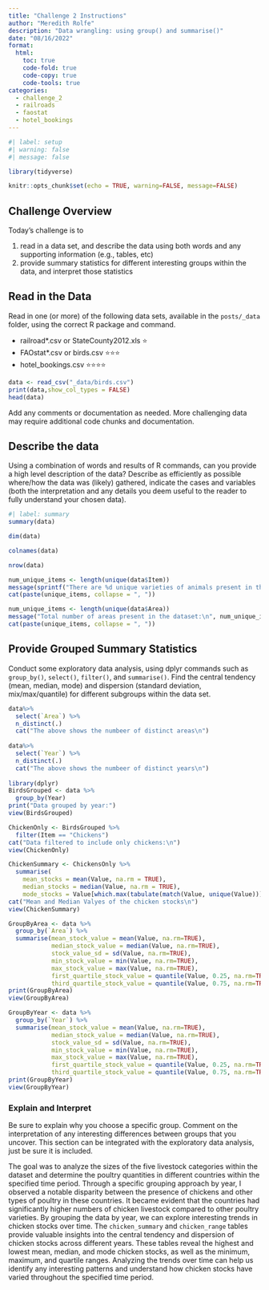 ```yaml
---
title: "Challenge 2 Instructions"
author: "Meredith Rolfe"
description: "Data wrangling: using group() and summarise()"
date: "08/16/2022"
format:
  html:
    toc: true
    code-fold: true
    code-copy: true
    code-tools: true
categories:
  - challenge_2
  - railroads
  - faostat
  - hotel_bookings
---
```


```r
#| label: setup
#| warning: false
#| message: false

library(tidyverse)

knitr::opts_chunk$set(echo = TRUE, warning=FALSE, message=FALSE)
```

## Challenge Overview

Today's challenge is to

1)  read in a data set, and describe the data using both words and any supporting information (e.g., tables, etc)
2)  provide summary statistics for different interesting groups within the data, and interpret those statistics

## Read in the Data

Read in one (or more) of the following data sets, available in the `posts/_data` folder, using the correct R package and command.

-   railroad\*.csv or StateCounty2012.xls ⭐
-   FAOstat\*.csv or birds.csv ⭐⭐⭐
-   hotel_bookings.csv ⭐⭐⭐⭐

```r
data <- read_csv("_data/birds.csv")
print(data,show_col_types = FALSE)
head(data)
```

Add any comments or documentation as needed. More challenging data may require additional code chunks and documentation.

## Describe the data

Using a combination of words and results of R commands, can you provide a high level description of the data? Describe as efficiently as possible where/how the data was (likely) gathered, indicate the cases and variables (both the interpretation and any details you deem useful to the reader to fully understand your chosen data).

```r
#| label: summary
summary(data)

dim(data)

colnames(data)

nrow(data)

num_unique_items <- length(unique(data$Item))
message(sprintf("There are %d unique varieties of animals present in the dataset\n", num_unique_items))
cat(paste(unique_items, collapse = ", "))

num_unique_items <- length(unique(data$Area))
message("Total number of areas present in the dataset:\n", num_unique_items)
cat(paste(unique_items, collapse = ", "))
```

## Provide Grouped Summary Statistics

Conduct some exploratory data analysis, using dplyr commands such as `group_by()`, `select()`, `filter()`, and `summarise()`. Find the central tendency (mean, median, mode) and dispersion (standard deviation, mix/max/quantile) for different subgroups within the data set.

```r

data%>%
  select(`Area`) %>%
  n_distinct(.)
  cat("The above shows the numbeer of distinct areas\n")
  
data%>%
  select(`Year`) %>%
  n_distinct(.)
  cat("The above shows the numbeer of distinct years\n")
  
library(dplyr)
BirdsGrouped <- data %>%
  group_by(Year)
print("Data grouped by year:")
view(BirdsGrouped)

ChickenOnly <- BirdsGrouped %>%
  filter(Item == "Chickens")
cat("Data filtered to include only chickens:\n")
view(ChickenOnly)

ChickenSummary <- ChickensOnly %>%
  summarise(
    mean_stocks = mean(Value, na.rm = TRUE),
    median_stocks = median(Value, na.rm = TRUE),
    mode_stocks = Value[which.max(tabulate(match(Value, unique(Value))))])
cat("Mean and Median Valyes of the chicken stocks\n")
view(ChickenSummary)

GroupByArea <- data %>%
  group_by(`Area`) %>%
  summarise(mean_stock_value = mean(Value, na.rm=TRUE),
            median_stock_value = median(Value, na.rm=TRUE),
            stock_value_sd = sd(Value, na.rm=TRUE),
            min_stock_value = min(Value, na.rm=TRUE),
            max_stock_value = max(Value, na.rm=TRUE),
            first_quartile_stock_value = quantile(Value, 0.25, na.rm=TRUE),
            third_quartile_stock_value = quantile(Value, 0.75, na.rm=TRUE))
print(GroupByArea)
view(GroupByArea)

GroupByYear <- data %>%
  group_by(`Year`) %>%
  summarise(mean_stock_value = mean(Value, na.rm=TRUE),
            median_stock_value = median(Value, na.rm=TRUE),
            stock_value_sd = sd(Value, na.rm=TRUE),
            min_stock_value = min(Value, na.rm=TRUE),
            max_stock_value = max(Value, na.rm=TRUE),
            first_quartile_stock_value = quantile(Value, 0.25, na.rm=TRUE),
            third_quartile_stock_value = quantile(Value, 0.75, na.rm=TRUE))
print(GroupByYear)
view(GroupByYear)

```

### Explain and Interpret

Be sure to explain why you choose a specific group. Comment on the interpretation of any interesting differences between groups that you uncover. This section can be integrated with the exploratory data analysis, just be sure it is included.

The goal was to analyze the sizes of the five livestock categories within the dataset and determine the poultry quantities in different countries within the specified time period. Through a specific grouping approach by year, I observed a notable disparity between the presence of chickens and other types of poultry in these countries. It became evident that the countries had significantly higher numbers of chicken livestock compared to other poultry varieties. By grouping the data by year, we can explore interesting trends in chicken stocks over time. The `chicken_summary` and `chicken_range` tables provide valuable insights into the central tendency and dispersion of chicken stocks across different years. These tables reveal the highest and lowest mean, median, and mode chicken stocks, as well as the minimum, maximum, and quartile ranges. Analyzing the trends over time can help us identify any interesting patterns and understand how chicken stocks have varied throughout the specified time period.
